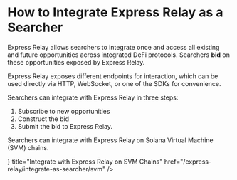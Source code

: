 
# How to Integrate Express Relay as a Searcher

Express Relay allows searchers to integrate once and access all existing and future opportunities across integrated DeFi protocols.
Searchers **bid** on these opportunities exposed by Express Relay.

Express Relay exposes different endpoints for interaction, which can be used directly via HTTP, WebSocket, or one of the SDKs for convenience.

Searchers can integrate with Express Relay in three steps:

1. Subscribe to new opportunities
2. Construct the bid
3. Submit the bid to Express Relay.

Searchers can integrate with Express Relay on Solana Virtual Machine (SVM) chains.

<Cards>
  <Card
    icon={<CodeIcon />}
    title="Integrate with Express Relay on SVM Chains"
    href="/express-relay/integrate-as-searcher/svm"
  />
</Cards>

